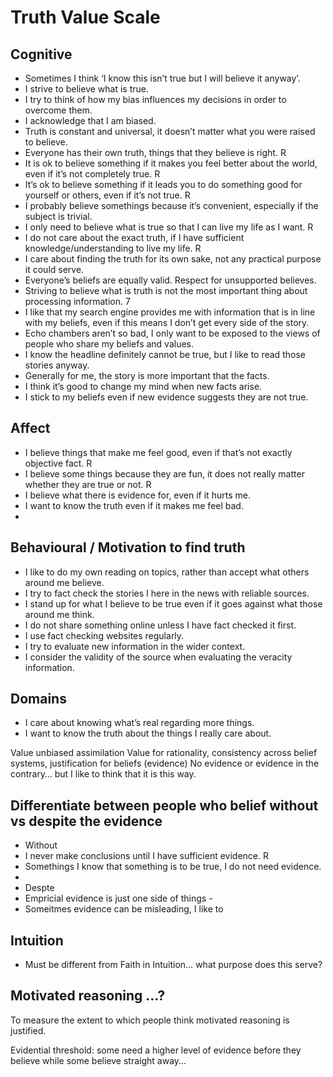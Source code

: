# Truth Value Scale

## Cognitive 
- Sometimes I think ‘I know this isn’t true but I will believe it anyway’. 
- I strive to believe what is true.
- I try to think of how my bias influences my decisions in order to overcome them. 
- I acknowledge that I am biased.
- Truth is constant and universal, it doesn’t matter what you were raised to believe. 
- Everyone has their own truth, things that they believe is right. R
- It is ok to believe something if it makes you feel better about the world, even if it’s not completely true. R
- It’s ok to believe something if it leads you to do something good for yourself or others, even if it’s not true. R
- I probably believe somethings because it’s convenient, especially if the subject is trivial.
- I only need to believe what is true so that I can live my life as I want. R
- I do not care about the exact truth, if I have sufficient knowledge/understanding to live my life. R
- I care about finding the truth for its own sake, not any practical purpose it could serve.
- Everyone’s beliefs are equally valid. Respect for unsupported believes.
- Striving to believe what is truth is not the most important thing about processing information. 7
- I like that my search engine provides me with information that is in line with my beliefs, even if this means I don't get every side of the story. 
- Echo chambers aren't so bad, I only want to be exposed to the views of people who share my beliefs and values. 
- I know the headline definitely cannot be true, but I like to read those stories anyway. 
- Generally for me, the story is more important that the facts.
- I think it's good to change my mind when new facts arise. 
- I stick to my beliefs even if new evidence suggests they are not true. 

## Affect
- I believe things that make me feel good, even if that’s not exactly objective fact. R
- I believe some things because they are fun, it does not really matter whether they are true or not. R
- I believe what there is evidence for, even if it hurts me.
- I want to know the truth even if it makes me feel bad.
- 

## Behavioural / Motivation to find truth
- I like to do my own reading on topics, rather than accept what others around me believe.
- I try to fact check the stories I here in the news with reliable sources. 
- I stand up for what I believe to be true even if it goes against what those around me think.
- I do not share something online unless I have fact checked it first. 
- I use fact checking websites regularly. 
- I try to evaluate new information in the wider context. 
- I consider the validity of the source when evaluating the veracity information. 


## Domains
- I care about knowing what's real regarding more things.
- I want to know the truth about the things I really care about. 

 Value unbiased assimilation
 Value for rationality, consistency across belief systems, justification for beliefs (evidence)
 No evidence or evidence in the contrary… but I like to think that it is this way. 
 
## Differentiate between people who belief without vs despite the evidence
- Without
- I never make conclusions until I have sufficient evidence. R
- Somethings I know that something is to be true, I do not need evidence.
- 

- Despte
- Empricial evidence is just one side of things -
- Someitmes evidence can be misleading, I like to 

## Intuition
- Must be different from Faith in Intuition... what purpose does this serve?


## Motivated reasoning ...? 
To measure the extent to which people think motivated reasoning is justified. 

Evidential threshold: some need a higher level of evidence before they believe while some believe straight away… 
